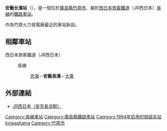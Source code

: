 {{coord|34|20|16.50|N|132|57|43.25|E|display=title|type:railwaystation_region:JP-34}}
{{日本車站資訊
|公司色 = #0072bc
|文字色 = 
|站名 = 安藝長濱站
|圖片 =
|pxl = 
|圖片說明 =
|日文原名 =安芸長浜
|平假名 =あきながはま
|羅馬拼音 =Aki-Nagahama
|副站名 = 
|所屬公司 = [[西日本旅客鐵道|西日本旅客鐵道]]（JR西日本）
|電報略號 = ナハ
|車站編號 =
|所在地 = [[廣島縣|廣島縣]][[竹原市|竹原市]]忠海長濱一丁目
|車站構造 = [[地面車站|地面車站]]
|月台配置 = 1面1線
|啟用年月日 = 1994年（[[平成|平成]]6年）10月1日
|廢站年月日 = 
|上下車人次 =
|統計年度 =
|轉車 =
|備註 = [[無人車站|無人車站]]
|adjacent = {{Adjacent stations|system=西日本旅客鐵道|line=HY|left=忠海|right=大乘|note-left=JR-Y28<br>2.8km|note-mid=JR-Y27<br>距離[[三原站_(日本)|三原]]20.0km|note-right=JR-Y26<br>1.8km}}
}}
'''安藝长濱站'''（{{jpn|j=安芸長浜駅|hg=あきながはまえき|rm=Akinagahama eki|f=y}}），是一個位於[[廣島縣|廣島縣]][[竹原市|竹原市]]{{link-ja|忠海|忠海|忠海長濱一丁目}}、屬於[[西日本旅客鐵道|西日本旅客鐵道]]（JR西日本）[[吳線|吳線]]的[[鐵路車站|鐵路車站]]。

作為{{link-ja|電源開發|電源開発}}竹原火力發電廠最近的車站新設。
== 相鄰車站 ==
; 西日本旅客鐵道（JR西日本）
: {{JR西路線記號|H|Y}} 吳線{{Refnest|本項ではJR西日本公式サイトの全域路線図<ref>{{PDFlink|{{cite web|url = http://www.jr-odekake.net/eki/pdf/index_all.pdf|format = PDF|title = JR西日本全域路線図|publisher = JRおでかけネット|accessdate = 2016-04-21|archive-date = 2015-03-18|archive-url = https://web.archive.org/web/20150318193604/http://www.jr-odekake.net/eki/pdf/index_all.pdf|dead-url = no}}}}</ref>に従い路線記号・ラインカラーを表記しているが、当駅は[[広島シティネットワーク|広島シティネットワーク]]エリア外のため、2016年3月のダイヤ改正時点の駅掲示時刻表においてはアルファベットのないラインカラーシンボルが使われている。}}
:: [[忠海站|忠海]]－'''安藝長濱'''－[[大乘站|大乘]]

== 外部連結 ==
* {{ja}}[http://www.jr-odekake.net/eki/top.php?id=0801525 JR西日本（安芸長浜駅）] {{Wayback|url=http://www.jr-odekake.net/eki/top.php?id=0801525 |date=20150402115159 }}

{{吳線}}
{{Japan-rail-stub}}
{{DEFAULTSORT:Aki-nagahama}}
[[Category:吳線車站|Category:吳線車站]]
[[Category:廣島縣鐵路車站|Category:廣島縣鐵路車站]]
[[Category:1994年启用的铁路车站|Category:1994年启用的铁路车站]]
[[Category:日本鐵路車站_A|kinagahama]]
[[Category:竹原市|Category:竹原市]]